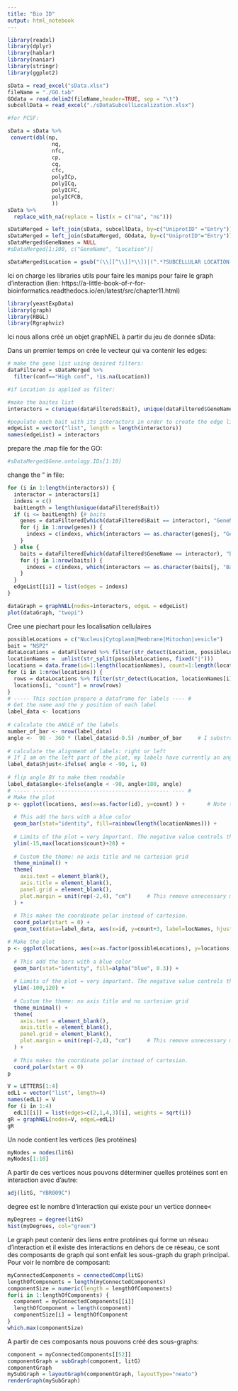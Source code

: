 ```yaml
---
title: "Bio ID"
output: html_notebook
---
```


```r
library(readxl)
library(dplyr)
library(hablar)
library(naniar)
library(stringr)
library(ggplot2)

sData = read_excel("sData.xlsx")
fileName = "./GO.tab"
GOdata = read.delim2(fileName,header=TRUE, sep = "\t")
subcellData = read_excel("./sDataSubcellLocalization.xlsx")

#for PCSF:
```

```r

sData = sData %>%
 convert(dbl(np,
              nq,
              nfc,
              cp,
              cq,
              cfc,
              polyICp,
              polyICq,
              polyICFC,
              polyICFCB,
              ))
sData %>%
  replace_with_na(replace = list(x = c("na", "ns")))

sDataMerged = left_join(sData, subcellData, by=c("UniprotID" ="Entry"))
sDataMerged = left_join(sDataMerged, GOdata, by=c("UniprotID"="Entry"))
sDataMerged$GeneNames = NULL
#sDataMerged[1:100, c("GeneName", "Location")]

sDataMerged$Location = gsub("(\\[[^\\]]*\\])|(^.*?SUBCELLULAR LOCATION:\\s)|(\\{[^\\}]*\\})","",sDataMerged$Location);
```


Ici on charge les libraries utils pour faire les manips pour faire le graph d'interaction (lien: https://a-little-book-of-r-for-bioinformatics.readthedocs.io/en/latest/src/chapter11.html)
```r
library(yeastExpData)
library(graph)
library(RBGL)
library(Rgraphviz)
```
Ici nous allons créé un objet graphNEL à partir du jeu de donnée sData:

Dans un premier temps on crée le vecteur qui va contenir les edges:
```r
# make the gene list using desired filters:
dataFiltered = sDataMerged %>%
  filter(conf=="High conf", !is.na(Location))

#if Location is applied as filter:

#make the baites list
interactors = c(unique(dataFiltered$Bait), unique(dataFiltered$GeneName))

#populate each bait with its interactors in order to create the edge list
edgeList = vector("list", length = length(interactors))
names(edgeList) = interactors
```

prepare the .map file for the GO:

```r
#sDataMerged$Gene.ontology.IDs[1:10]
```
change the " in file:
```r
for (i in 1:length(interactors)) {
  interactor = interactors[i]
  indexs = c()
  baitLength = length(unique(dataFiltered$Bait))
  if (i <= baitLength) {# baits
    genes = dataFiltered[which(dataFiltered$Bait == interactor), "GeneName"]
    for (j in 1:nrow(genes)) {
      indexs = c(indexs, which(interactors == as.character(genes[j, "GeneName"]) ))
    }
  } else {
    baits = dataFiltered[which(dataFiltered$GeneName == interactor), "Bait"]
    for (j in 1:nrow(baits)) {
      indexs = c(indexs, which(interactors == as.character(baits[j, "Bait"])))
    }
  }
  edgeList[[i]] = list(edges = indexs)
}
```

```r
dataGraph = graphNEL(nodes=interactors, edgeL = edgeList)
plot(dataGraph, "twopi")
```

Cree une piechart pour les localisation cellulaires
```r
possibleLocations = c("Nucleus|Cytoplasm|Membrane|Mitochon|vesicle")
bait = "NSP2"
dataLocations = dataFiltered %>% filter(str_detect(Location, possibleLocations), Bait==bait)
locationNames =  unlist(str_split(possibleLocations, fixed("|")))
locations = data.frame(id=1:length(locationNames), count=1:length(locationNames), locNames=locationNames)
for (i in 1:nrow(locations)) {
  rows = dataLocations %>% filter(str_detect(Location, locationNames[i]))
  locations[i, "count"] = nrow(rows)
}
# ----- This section prepare a dataframe for labels ---- #
# Get the name and the y position of each label
label_data <- locations
 
# calculate the ANGLE of the labels
number_of_bar <- nrow(label_data)
angle <-  90 - 360 * (label_data$id-0.5) /number_of_bar     # I substract 0.5 because the letter must have the angle of the center of the bars. Not extreme right(1) or extreme left (0)
 
# calculate the alignment of labels: right or left
# If I am on the left part of the plot, my labels have currently an angle < -90
label_data$hjust<-ifelse( angle < -90, 1, 0)
 
# flip angle BY to make them readable
label_data$angle<-ifelse(angle < -90, angle+180, angle)
# ----- ------------------------------------------- ---- #
# Make the plot
p <- ggplot(locations, aes(x=as.factor(id), y=count) ) +       # Note that id is a factor. If x is numeric, there is some space between the first bar
  
  # This add the bars with a blue color
  geom_bar(stat="identity", fill=rainbow(length(locationNames))) +
  
  # Limits of the plot = very important. The negative value controls the size of the inner circle, the positive one is useful to add size over each bar
  ylim(-15,max(locations$count)+20) +
  
  # Custom the theme: no axis title and no cartesian grid
  theme_minimal() +
  theme(
    axis.text = element_blank(),
    axis.title = element_blank(),
    panel.grid = element_blank(),
    plot.margin = unit(rep(-2,4), "cm")     # This remove unnecessary margin around plot
  ) +
  
  # This makes the coordinate polar instead of cartesian.
  coord_polar(start = 0) +
  geom_text(data=label_data, aes(x=id, y=count+3, label=locNames, hjust=label_data$hjust), color="black", fontface="bold",alpha=0.6, size=2.5, angle= label_data$angle, inherit.aes = FALSE )

```

```r
# Make the plot
p <- ggplot(locations, aes(x=as.factor(possibleLocations), y=locations[[]] )) +       # Note that id is a factor. If x is numeric, there is some space between the first bar
  
  # This add the bars with a blue color
  geom_bar(stat="identity", fill=alpha("blue", 0.3)) +
  
  # Limits of the plot = very important. The negative value controls the size of the inner circle, the positive one is useful to add size over each bar
  ylim(-100,120) +
  
  # Custom the theme: no axis title and no cartesian grid
  theme_minimal() +
  theme(
    axis.text = element_blank(),
    axis.title = element_blank(),
    panel.grid = element_blank(),
    plot.margin = unit(rep(-2,4), "cm")     # This remove unnecessary margin around plot
  ) +
  
  # This makes the coordinate polar instead of cartesian.
  coord_polar(start = 0)
p
```


```r
V = LETTERS[1:4]
edL1 = vector("list", length=4)
names(edL1) = V
for (i in 1:4)
  edL1[[i]] = list(edges=c(2,1,4,3)[i], weights = sqrt(i))
gR = graphNEL(nodes=V, edgeL=edL1)
gR
```

Un node contient les vertices (les protéines)
```r
myNodes = nodes(litG)
myNodes[1:10]
```

A partir de ces vertices nous pouvons déterminer quelles protéines sont en interaction avec d'autre:
```r
adj(litG, "YBR009C")
```

degree est le nombre d'interaction qui existe pour un vertice donnee<
```r
myDegrees = degree(litG)
hist(myDegrees, col="green")
```

Le graph peut contenir des liens entre protéines qui forme un réseau d'interaction et il existe des interactions en dehors de ce réseau, ce sont des composants de graph qui sont enfait les sous-graph du graph principal. Pour voir le nombre de composant:
```r
myConnectedComponents = connectedComp(litG)
lengthOfComponents = length(myConnectedComponents)
componentSize = numeric(length = lengthOfComponents)
for(i in 1:lengthOfComponents) {
  component = myConnectedComponents[[i]]
  lengthOfComponent = length(component)
  componentSize[i] = lengthOfComponent
}
which.max(componentSize)
```
A partir de ces composants nous pouvons créé des sous-graphs:
```r
component = myConnectedComponents[[52]]
componentGraph = subGraph(component, litG)
componentGraph
mySubGraph = layoutGraph(componentGraph, layoutType="neato")
renderGraph(mySubGraph)
```



